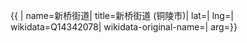 {{ {{{1|PRC admin/showdata}}}|
name=新桥街道|
title=新桥街道 (铜陵市)|
lat=|
lng=|
wikidata=Q14342078|
wikidata-original-name=|
arg={{{arg|}}}}}